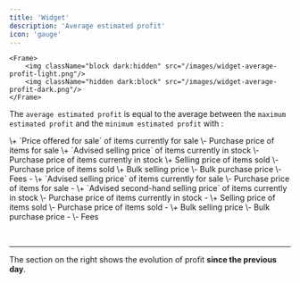 ```yaml
---
title: 'Widget'
description: 'Average estimated profit'
icon: 'gauge'
---
```

    <Frame>
        <img className="block dark:hidden" src="/images/widget-average-profit-light.png"/>
        <img className="hidden dark:block" src="/images/widget-average-profit-dark.png"/>
    </Frame>

The `average estimated profit` is equal to the average between the `maximum estimated profit` and the `minimum estimated profit` with :

<AccordionGroup>
  <Accordion title="maximum estimated profit" icon="gauge-max">
\+ `Price offered for sale` of items currently for sale \- Purchase price of items for sale
\+ `Advised selling price` of items currently in stock \- Purchase price of items currently in stock
\+ Selling price of items sold \- Purchase price of items sold
\+ Bulk selling price \- Bulk purchase price
\- Fees
  </Accordion>

  <Accordion title="minimum estimated profit" icon="gauge-min">
- \+ `Advised selling price` of items currently for sale \- Purchase price of items for sale
- \+ `Advised second-hand selling price` of items currently in stock \- Purchase price of items currently in stock
- \+ Selling price of items sold \- Purchase price of items sold
- \+ Bulk selling price \- Bulk purchase price
- \- Fees

 
  </Accordion>
</AccordionGroup>

---

The section on the right shows the evolution of profit **since the previous day**.

